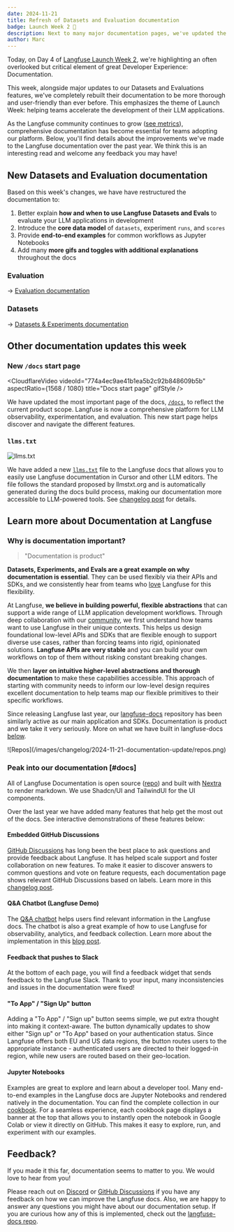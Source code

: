 ```yaml
---
date: 2024-11-21
title: Refresh of Datasets and Evaluation documentation
badge: Launch Week 2 🚀
description: Next to many major documentation pages, we've updated the documentation for Datasets and Evals to make it easier to get started with offline evaluation.
author: Marc
---
```



<ChangelogHeader />

Today, on Day 4 of [Langfuse Launch Week 2](/blog/2024-11-17-launch-week-2), we're highlighting an often overlooked but critical element of great Developer Experience: Documentation.

This week, alongside major updates to our Datasets and Evaluations features, we've completely rebuilt their documentation to be more thorough and user-friendly than ever before. This emphasizes the theme of Launch Week: helping teams accelerate the development of their LLM applications.

As the Langfuse community continues to grow ([see metrics](/blog/2024-11-most-used-oss-llmops)), comprehensive documentation has become essential for teams adopting our platform. Below, you'll find details about the improvements we've made to the Langfuse documentation over the past year. We think this is an interesting read and welcome any feedback you may have!

## New Datasets and Evaluation documentation

Based on this week's changes, we have have restructured the documentation to:

1. Better explain **how and when to use Langfuse Datasets and Evals** to evaluate your LLM applications in development
2. Introduce the **core data model** of `datasets`, experiment `runs`, and `scores`
3. Provide **end-to-end examples** for common workflows as Jupyter Notebooks
4. Add many **more gifs and toggles with additional explanations** throughout the docs

### Evaluation

<Callout>→ [Evaluation documentation](/docs/scores)</Callout>


<EvaluationOverview />

### Datasets

<Callout>→ [Datasets & Experiments documentation](/docs/datasets)</Callout>


<DatasetsOverview />

## Other documentation updates this week

### New `/docs` start page

<CloudflareVideo
  videoId="774a4ec9ae41b1ea5b2c92b848609b5b"
  aspectRatio={1568 / 1080}
  title="Docs start page"
  gifStyle
/>

We have updated the most important page of the docs, [`/docs`](/docs), to reflect the current product scope. Langfuse is now a comprehensive platform for LLM observability, experimentation, and evaluation. This new start page helps discover and navigate the different features.

### `llms.txt`

![llms.txt](/images/changelog/2024-11-17-llms-txt.png)

We have added a new [`llms.txt`](/llms.txt) file to the Langfuse docs that allows you to easily use Langfuse documentation in Cursor and other LLM editors. The file follows the standard proposed by llmstxt.org and is automatically generated during the docs build process, making our documentation more accessible to LLM-powered tools. See [changelog post](/changelog/2024-11-17-llms-txt) for details.

## Learn more about Documentation at Langfuse

### Why is documentation important?

> "Documentation is product"

**Datasets, Experiments, and Evals are a great example on why documentation is essential**. They can be used flexibly via their APIs and SDKs, and we consistently hear from teams who [love](/why) Langfuse for this flexibility.

At Langfuse, **we believe in building powerful, flexible abstractions** that can support a wide range of LLM application development workflows. Through deep collaboration with our [community](/ideas), we first understand how teams want to use Langfuse in their unique contexts. This helps us design foundational low-level APIs and SDKs that are flexible enough to support diverse use cases, rather than forcing teams into rigid, opinionated solutions. **Langfuse APIs are very stable** and you can build your own workflows on top of them without risking constant breaking changes.

We then **layer on intuitive higher-level abstractions and thorough documentation** to make these capabilities accessible. This approach of starting with community needs to inform our low-level design requires excellent documentation to help teams map our flexible primitives to their specific workflows.

Since releasing Langfuse last year, our [langfuse-docs](https://github.com/langfuse/langfuse-docs) repository has been similarly active as our main application and SDKs. Documentation is product and we take it very seriously. More on what we have built in langfuse-docs [below](#docs).

<Frame border className="max-w-lg mt-8">
  ![Repos](/images/changelog/2024-11-21-documentation-update/repos.png)
</Frame>

### Peak into our documentation [#docs]

All of Langfuse Documentation is open source ([repo](https://github.com/langfuse/langfuse-docs)) and built with [Nextra](https://nextra.site/) to render markdown. We use Shadcn/UI and TailwindUI for the UI components.

Over the last year we have added many features that help get the most out of the docs. See interactive demonstrations of these features below:

#### Embedded GitHub Discussions


<div className="p-2 rounded my-6 bg-gradient-to-tr from-green-300 via-blue-500 to-purple-600">
  <GhDiscussionsPreview
    itemsPerPage={4}
    className="mt-0 w-full bg-background p-4 rounded"
  />
</div>

[GitHub Discussions](/ideas) has long been the best place to ask questions and provide feedback about Langfuse. It has helped scale support and foster collaboration on new features. To make it easier to discover answers to common questions and vote on feature requests, each documentation page shows relevant GitHub Discussions based on labels. Learn more in this [changelog post](/changelog/2024-09-23-github-discussion-across-documentation).

#### Q&A Chatbot (Langfuse Demo)


<div className="p-2 rounded my-6 bg-gradient-to-tr from-green-300 via-blue-500 to-purple-600">
  <Chat className="h-96 my-0 bg-background/90" />
</div>

The [Q&A chatbot](/docs/demo) helps users find relevant information in the Langfuse docs. The chatbot is also a great example of how to use Langfuse for observability, analytics, and feedback collection. Learn more about the implementation in this [blog post](/blog/qa-chatbot-for-langfuse-docs).

#### Feedback that pushes to Slack


<div className="w-fit p-2 rounded my-6 bg-gradient-to-tr from-green-300 via-blue-500 to-purple-600">
  <div className="bg-background p-4 rounded-sm">
    <DocsFeedback />
  </div>
</div>

At the bottom of each page, you will find a feedback widget that sends feedback to the Langfuse Slack. Thank to your input, many inconsistencies and issues in the documentation were fixed!

#### "To App" / "Sign Up" button


<div className="w-fit p-2 rounded my-6 bg-gradient-to-tr from-green-300 via-blue-500 to-purple-600">
  <div className="bg-background p-4 rounded-sm">
    <ToAppButton />
  </div>
</div>

Adding a "To App" / "Sign up" button seems simple, we put extra thought into making it context-aware. The button dynamically updates to show either "Sign up" or "To App" based on your authentication status. Since Langfuse offers both EU and US data regions, the button routes users to the appropriate instance - authenticated users are directed to their logged-in region, while new users are routed based on their geo-location.

#### Jupyter Notebooks


<div className="w-fit p-2 rounded my-6 bg-gradient-to-tr from-green-300 via-blue-500 to-purple-600">
  <div className="bg-background p-4 pt-0.5 rounded-sm">
    <NotebookBanner src="/cookbook/integration_openai_sdk.ipynb" />
  </div>
</div>

Examples are great to explore and learn about a developer tool. Many end-to-end examples in the Langfuse docs are Jupyter Notebooks and rendered natively in the documentation. You can find the complete collection in our [cookbook](/guides#cookbook). For a seamless experience, each cookbook page displays a banner at the top that allows you to instantly open the notebook in Google Colab or view it directly on GitHub. This makes it easy to explore, run, and experiment with our examples.

## Feedback?

If you made it this far, documentation seems to matter to you. We would love to hear from you!

Please reach out on [Discord](/discord) or [GitHub Discussions](/ideas) if you have any feedback on how we can improve the Langfuse docs. Also, we are happy to answer any questions you might have about our documentation setup. If you are curious how any of this is implemented, check out the [langfuse-docs repo](https://github.com/langfuse/langfuse-docs).

